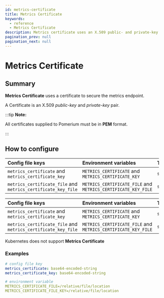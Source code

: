 ```yaml
---
id: metrics-certificate
title: Metrics Certificate
keywords:
  - reference
  - Metrics Certificate
description: Metrics certificate uses an X.509 public- and private-key pair to secure the metrics endpoint.
pagination_prev: null
pagination_next: null
---
```



# Metrics Certificate

## Summary

**Metrics Certificate** uses a certificate to secure the metrics endpoint.

A Certificate is an X.509 _public-key_ and _private-key_ pair.

:::tip **Note:**

All certificates supplied to Pomerium must be in **PEM** format.

:::

## How to configure

<Tabs>
<TabItem value="Core" label="Core">

| **Config file keys** | **Environment variables** | **Type** | **Usage** |
| :-- | :-- | :-- | :-- |
| `metrics_certificate` and `metrics_certificate_key` | `METRICS_CERTIFICATE` and `METRICS_CERTIFICATE_KEY` | `string` | **optional** |
| `metrics_certificate_file` and `metrics_certificate_key_file` | `METRICS_CERTIFICATE_FILE` and `METRICS_CERTIFICATE_KEY_FILE` | `string` | **optional** |

</TabItem>
<TabItem value="Enterprise" label="Enterprise">

| **Config file keys** | **Environment variables** | **Type** | **Usage** |
| :-- | :-- | :-- | :-- |
| `metrics_certificate` and `metrics_certificate_key` | `METRICS_CERTIFICATE` and `METRICS_CERTIFICATE_KEY` | `string` | **optional** |
| `metrics_certificate_file` and `metrics_certificate_key_file` | `METRICS_CERTIFICATE_FILE` and `METRICS_CERTIFICATE_KEY_FILE` | `string` | **optional** |

</TabItem>
<TabItem value="Kubernetes" label="Kubernetes">

Kubernetes does not support **Metrics Certificate**

</TabItem>
</Tabs>

### Examples

```yaml
# config file key
metrics_certificate: base64-encoded-string
metrics_certificate_key: base64-encoded-string

# environment variable
METRICS_CERTIFICATE_FILE=/relative/file/location
METRICS_CERTIFICATE_FILE_KEY=/relative/file/location
```
